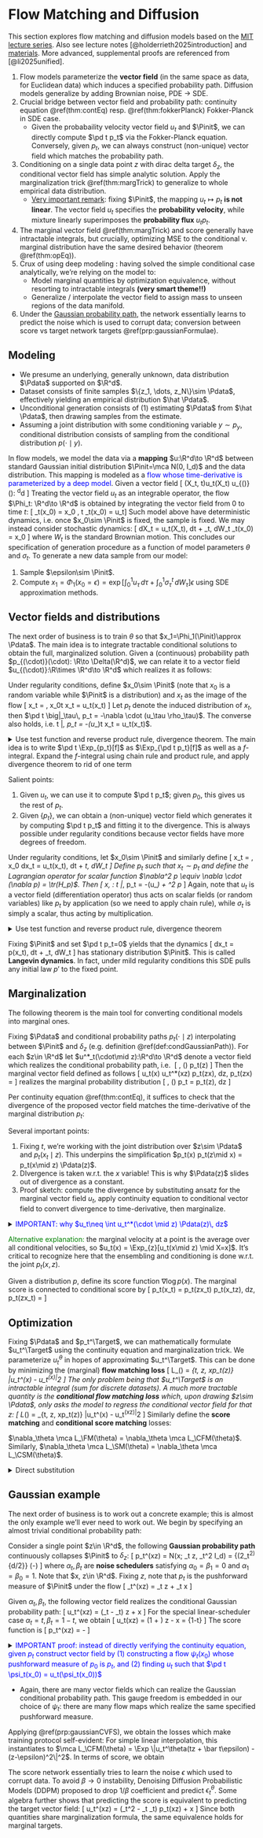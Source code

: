 # Flow Matching and Diffusion {#flowDiffusion}

This section explores flow matching and diffusion models based on the [MIT lecture series](https://diffusion.csail.mit.edu/). Also see lecture notes [@holderrieth2025introduction] and [materials](#https://diffusion.csail.mit.edu/#lectures). More advanced, supplemental proofs are referenced from [@li2025unified]. 

1. Flow models parameterize the **vector field** (in the same space as data, for Euclidean data) which induces a specified probability path. Diffusion models generalize by adding Brownian noise, PDE $\to$ SDE. 
2. Crucial bridge between vector field and probability path: continuity equation \@ref(thm:contEq)  resp. \@ref(thm:fokkerPlanck) Fokker-Planck in SDE case. 
    - Given the probabaility velocity vector field $u_t$ and $\Pinit$, we can directly compute $\pd t p_t$ via the Fokker-Planck equation. 
    Conversely, given $p_t$, we can always construct (non-unique) vector field which matches the probability path. 
3. Conditioning on a single data point $z$ with dirac delta target $\delta_z$, the conditional vector field has simple analytic solution. Apply the marginalization trick \@ref(thm:margTrick) to generalize to whole empirical data distribution. 
    - <u>Very important remark</u>: fixing $\Pinit$, the mapping $u_t\mapsto p_t$ **is not linear**. The vector field $u_t$ specifies the **probability velocity**, while mixture linearly superimposes the **probability flux** $u_tp_t$.
4. The marginal vector field \@ref(thm:margTrick) and score generally have intractable integrals, but crucially, optimizing MSE to the conditional v. marginal distribution have the same desired behavior (theorem \@ref(thm:opEq)). 
5. <span style="blue"> Crux of using deep modeling </span>: having solved the simple conditional case analytically, we're relying on the model to: 
    - Model marginal quantities by optimization equivalence, without resorting to intractable integrals **(very smart theme!!)**
    - Generalize / interpolate the vector field to assign mass to unseen regions of the data manifold. 
6. Under the [Gaussian probability path](@gaussian), the network essentially learns to predict the noise which is used to corrupt data; conversion between score vs target network targets \@ref(prp:gaussianFormulae). 

## Modeling {#prelim -}

- We presume an underlying, generally unknown, data distribution $\Pdata$ supported on $\R^d$.
- Dataset consists of finite samples $\{z_1, \dots, z_N\}\sim \Pdata$, effectively yielding an empirical distribution $\hat \Pdata$. 
- Unconditional generation consists of (1) estimating $\Pdata$ from $\hat \Pdata$, then drawing samples from the estimate. 
- Assuming a joint distribution with some conditioning variable $y\sim p_y$, conditional distribution consists of sampling from the conditional distribution $p(\cdot \mid y)$. 

In flow models, we model the data via a **mapping** $u:\R^d\to \R^d$ between standard Gaussian initial distribution  $\Pinit=\mca N(0, I_d)$ and the data distribution. This mapping is modeled as a <span style="color:blue">flow whose time-derivative is parameterized by a deep model</span>. Given a vector field 
\[ 
    (X_t, t)\mapsto u_t(X_t) \quad \text{of type}\quad u_{(\cdot)}(\cdot): \R^d\times \R \to \R^d
\] 
Treating the vector field $u_t$ as an integrable operator, the flow $\Phi_t: \R^d\to \R^d$ is obtained by integrating the vector field from $0$ to time $t$: 
\[ 
    \Phi_t(x_0) = \exp \left[\int_0^t u_\tau\, d\tau\right]x_0 \, \iff \pd t \Phi_t(x_0) = u_t\left[\Phi_t(x_0)\right] 
\] 
Such model above have deterministic dynamics, i.e. once $x_0\sim \Pinit$ is fixed, the sample is fixed. We may instead consider stochastic dynamics: 
\[ 
    dX_t = u_t(X_t)\, dt + \sigma_t\, dW_t \iff \Phi_t(x_0) = \exp \left[
       \int_0^t u_\tau \, d\tau + \int_0^t \sigma_\tau \, dW_\tau 
    \right] x_0 
\] 
where $W_t$ is the standard Brownian motion. This concludes our specification of generation procedure as a function of model parameters $\theta$ and $\sigma_t$. To generate a new data sample from our model: 

1. Sample $\epsilon\sim \Pinit$. 
2. Compute $x_1 = \Phi_1(x_0=\epsilon) = \exp \left[
       \int_0^1 u_\tau \, d\tau + \int_0^1 \sigma^t_\tau \, dW_\tau 
    \right] \epsilon$ using SDE approximation methods. 

## Vector fields and distributions {#vecFieldsAndDistributions -}

The next order of business is to train $\theta$ so that $x_1=\Phi_1(\Pinit)\approx \Pdata$. The main idea is to integrate tractable conditional solutions to obtain the full, marginalized solution. 
Given a (continuous) probability path $p_{(\cdot)}(\cdot): \R\to \Delta(\R^d)$, we can relate it to a vector field $u_{(\cdot)}:\R\times \R^d\to \R^d$ which realizes it as follows: 

:::{.theorem #contEq name="continuity equation"}
Under regularity conditions, define $x_0\sim \Pinit$ (note that $x_0$ is a random variable while $\Pinit$ is a distribution) and $x_t$ as the image of the flow 
\[ 
    x_t = \exp \left[
        \int_0^\tau u_\tau \, d\tau 
    \right]\, x_0\iff \pd t x_t = u_t(x_t) 
\] 
Let $p_t$ denote the induced distribution of $x_t$, then $\pd t \big|_\tau\, p_t = -\nabla \cdot (u_\tau \rho_\tau)$. The converse also holds, i.e. \pd t \big|_\tau\, p_t = -\nabla \cdot (u_\tau \rho_\tau)\implies \pd t x_t = u_t(x_t)$. 
:::
<details>
<summary>Use test function and reverse product rule, divergence theorem. The main idea is to write $\pd t \Exp_{p_t}[f]$ as $\Exp_{\pd t p_t}[f]$ as well as a $f$-integral. Expand the $f$-integral using chain rule and product rule, and apply divergence theorem to rid of one term</summary>
Consider arbitrary, time-invariant smooth test function $f$. First convince ourselves that we have 
\[ 
    \int f(x_t) p_0(x_0)\, dx_0 = \int f(x_t) p_t(x_t)\, dx_t 
\] 
To see this rigorously, let $x_t = \Phi_t(x_0)$, then by standard chain rule we have $dx_t = \det (D\Phi_t)\, dx_0$. On the other hand, by pushforward measure we have $p_t(\Phi_t(x_0)) = p_0(x_0) \det^{-1} (D\Phi_t)$. Proceeding: 
\begin{align}
    \pd t \Exp_{p_t} [f] 
    &= \pd t \int f(x_t) p_0(x_0)\, dx_0 = \pd t \int f\left[\exp \left(
        \int_0^t u_t\, d\tau 
    \right) x_0 \right] p_0(x_0)\, dx_0 \\ 
    &= \int \left[\nabla \big|_{x_t} f \right]\cdot u_t(x_t) \left[p_0(x_0)\, dx_0\right] 
    = \int \left[\nabla \big|_{x_t} f \right]\cdot \left[u_t(x_t) p_t(x_t)\right]\, dx_t \\ 
    &= \int \nabla \cdot (f u_t p_t)\big|_{x_t}  - f(x_t) \nabla\cdot (u_tp_t)\big|_{x_t} \, dx_t 
    = -\int f(x)\, \nabla \cdot (u_t p_t)\, dx 
\end{align} 
The first part vanishes since $p_t$ vanishes on far boundaries. 
On the other hand, we also have 
\begin{align}
    \pd t \Exp_{p_t} [f] 
    &= \pd t \int f(x) p_t(x)\, dx = \int f(x)\pd t p_t(x)\, dx 
\end{align}
Combining, we obtain $\pd t p_t = -\nabla \cdot (u_t p_t)$, as desired. 
</details>

Salient points: 

1. Given $u_t$, we can use it to compute $\pd t p_t$; given $p_0$, this gives us the rest of $p_t$. 
2. Given $\{p_t\}$, we can obtain a (non-unique) vector field which generates it by computing $\pd t p_t$ and fitting it to the divergence. This is always possible under regularity conditions because vector fields have more degrees of freedom. 

:::{.theorem #fokkerPlanck name="Fokker-Planck"}
Under regularity conditions, let $x_0\sim \Pinit$ and similarly define 
\[ 
    x_t = \exp \left[
        \int_0^t u_\tau \, d\tau + \int_0^t \sigma_\tau dW_\tau 
    \right]\, x_0 \iff dx_t = u_t(x_t)\, dt + \sigma_t\, dW_t 
\] 
Define $p_t$ such that $x_t\sim p_t$ and define the Lagrangian operator for scalar function $\nabla^2 p \equiv \nabla \cdot (\nabla p) = \tr(H_p)$. Then 
\[ 
    \forall x, \tau: \pd t \big|_\tau\, p_t = -\nabla \cdot (u_\tau \rho_\tau) + \df{\sigma_\tau^2}{2} \nabla^2 p_\tau
\] 
Again, note that $u_t$ is a vector field (differentiation operator) thus acts on scalar fields (or random variables) like $p_t$ by application (so we need to apply chain rule), while $\sigma_t$ is simply a scalar, thus acting by multiplication. 
:::
<details>
<summary>Use test function and reverse product rule, divergence theorem</summary>
To the first order, we obtain 
\[ 
    x_{t+h} \approx x_t + h\, u_t(x_t) + \sigma_t (W_{t+h} - W_t)
\] 
Here $u_t(x_t)$ is the tangent random variable denoting the application of $u_t$ to the crystallization of $x_t$. Given a scalar function $f$, we obtain 
\begin{aligned}
    f(x_{t+h}) - f(x_t) 
    &\approx (\nabla \big|_{x_t} f) \cdot \left[
        h\, u_t(x_t) + \sigma_t(W_{t+h} - W_t)\right] \\ 
    &\quad + \df 1 2 \left[
        h\, u_t(x_t) + \sigma_t(W_{t+h} - W_t)\right]^T \left(H_f \big|_{x_t}\right) \left[
        h\, u_t(x_t) + \sigma_t(W_{t+h} - W_t)\right] \\ 
    &= (\nabla f) \cdot \left[
        h\, u_t(x_t) + \sigma_t(W_{t+h} - W_t)\right] 
        + \df {h^2} 2 u_t(x_t)^T \, H_f \, u_t(x_t) \\ 
        &\quad + h \sigma_t \, u_t(x_t) H_f (W_{t+h} - W_t) 
        + \df {\sigma_t^2}{2} (W_{t+h} - W_t)^T H_f  (W_{t+h} - W_t)
\end{aligned}
Taking expectation, note that $\Exp[W_{t+h} - W_t]=0$ since $W_{t+h} - W_t\sim \mca N(0, \sigma^2=h)$. Also note that $\Exp[h^t Ah]=\Exp \tr(A hh^T)=\tr(A)$ for $h\sim \mca N(0, I_d)$, then 
\begin{aligned}
    \Exp[f(x_{t+h}) - f(x_t)]
    &=  \Exp \left[
    (\nabla f) \cdot u_t(x_t)\, h + \df{\sigma_t^2}{2} \tr(H_f) \, h + O(h^2)\right] \\ 
    \pd t \Exp[f(x_t)] &= \Exp\left[(\nabla f)\cdot u_t(x_t) + \df{\sigma_t^2}{2} \tr(H_f)\right]
\end{aligned}
Great! Next up, expand the integral and apply reverse product rule piece by piece. 
The first term is familiar from continuity equation \@ref(thm:contEq): 
\begin{aligned}
    \Exp[(\nabla f) \cdot u_t(x_t)]
    &= \int p_t(x) (\nabla_f) \cdot u_t(x)\, dx 
    = -\int f(x) \nabla \cdot (p_t u_t)\, dx 
\end{aligned}
By applying reverse product rule twice, the second term is seen to be 
\[ 
    \Exp[(\nabla f) \cdot u_t(x_t)]
    = \df{\sigma_t^2}{2} \int (\Delta \big|_x f) p_t(x)\, dx 
    = \df{\sigma_t^2}{2} \int f(x) \Delta p_t\, dx 
\] 
Combining, we have proved that for any regular scalar function $f$, we have 
\begin{aligned}
    \pd t \Exp[f(x_t)] = \int f(x) \left(\nabla \cdot (p_tu_t) + \df{\sigma^2}{2} \Delta p_t\right)\, dx = \int f(x) \pd t p_t(x)\, dx 
\end{aligned}
This shows that $\pd t p_t=\dots$ almost surely; the necessary direction follows from uniqueness of SDEs. 
</details>

:::{.remark name="Langevin dynamics"}
Fixing $\Pinit$ and set $\pd t p_t=0$ yields that the dynamics 
\[ 
    dx_t = \df{\sigma_t^2}{2} \nabla \log p(x_t)\, dt + \sigma_t\, dW_t 
\] 
has stationary distribution $\Pinit$. This is called **Langevin dynamics**. In fact, under mild regularity conditions this SDE pulls any initial law $p'$ to the fixed point. 
:::

## Marginalization {#marginalization -}

The following theorem is the main tool for converting conditional models into marginal ones. 

:::{.theorem #margTrick name="marginalization trick"}
Fixing $\Pdata$ and conditional probability paths $p_t(\cdot\mid z)$ interpolating between $\Pinit$ and $\delta_z$ (e.g. definition \@ref(def:condGaussianPath)). For each $z\in \R^d$ let $u^*_t(\cdot\mid z):\R^d\to \R^d$ denote a vector field which realizes the conditional probability path, i.e. 
\[ 
    \exp \left[
        \int_0^t
            u^*_\tau(\cdot\mid z)\, d\tau 
        \, d\tau 
    \right]\, (\epsilon \sim \Pinit) \sim p_t(\cdot \mid z) 
\] 
Then the marginal vector field defined as follows 
\[ 
    u_t(x) \equiv \int u_t^*(x\mid z) p_t(z\mid x)\, dz, \quad p_t(z\mid x) = \df{p_t(x\mid z) \Pdata(z)}{p_t(x)}
\] 
realizes the marginal probability distribution 
\[ 
    \exp \left[
        \int_0^t
            u^*_\tau\, d\tau 
    \right]\, (\epsilon \sim \Pinit) \sim p_t = \int p_t(\cdot\mid z)\, dz 
\] 
:::

Per continuity equation \@ref(thm:contEq), it suffices to check that the divergence of the proposed vector field matches the time-derivative of the marginal distribution $p_t$: 
\begin{aligned}
    -\nabla \cdot (u_t p_t) \big|_x 
    &= -\nabla \cdot \left[
        p_t(x) \int u_t^*(x\mid z) p_t(z\mid x)\, dz
    \right] \\ 
    &= -\int \nabla \cdot \left[u_t^*(x\mid z) p_t(x\mid z) \Pdata (z) \right]\, dz \\ 
    &= -\int \Pdata(z)\, \nabla \cdot \left[u_t^*(x\mid z) p_t(x\mid z)\right]\, dz \\ 
    &= \int \Pdata(z) \pd t p_t(x\mid z)\, dz = \pd t p_t(x)
\end{aligned}

Several important points:

1. Fixing $t$, we're working with the joint distribution over $z\sim \Pdata$ and $p_t(x_t\mid z)$. This underpins the simplification $p_t(x) p_t(z\mid x) = p_t(x\mid z) \Pdata(z)$. 
2. DIvergence is taken w.r.t. the $x$ variable! This is why $\Pdata(z)$ slides out of divergence as a constant. 
3. Proof sketch: compute the divergence by substituting ansatz for the marginal vector field $u_t$, apply continuity equation to conditional vector field to convert divergence to time-derivative, then marginalize. 

<details>
<summary><span style="color:blue"> IMPORTANT: why $u_t\neq \int u_t^*(\cdot \mid z) \Pdata(z)\, dz$</span></summary>
Zeroth-order intuition seems to suggest that "since everything is linear", let's just substitute $u_t(x) = \int u_t^*(x\mid z) \Pdata(z)\, dz$. However, invoking the same machinery yields: 
\begin{aligned}
    -\nabla \cdot (u_t p_t) \big|_x 
    &= -\nabla \cdot \left[
        p_t(x) \int u_t^*(x\mid z) \Pdata(z) \, dz
    \right] \\ 
    &= -\int \nabla \cdot \left[u_t^*(x\mid z) p_t(x\mid z) \df{p_t(x)\Pdata(z)}{p_t(x\mid z)} \right]\, dz
\end{aligned}
Importantly, we don't obtain the clean refactoring of $\Pdata(z)$. The main reason why linear superposition is not correct is because the operator $u_t\mapsto \pd t p_t = -\nabla \cdot (u_tp_t)$ which maps $u_t$ to the distribution it effects **has additional dependence upon $p_t$**, which **depends nontrivially upon $x$**. Switching from conditional to marginal, we have $p_t(x \mid z)\mapsto p_t(x)=\int p_t(x\mid z)\Pdata(z)\, dz$; this introduces nontrivial $x$-dependence inside the divergence operator. 
</details>

<span style="color:green">
Alternative explanation:
</span> the marginal velocity at a point is the average over all conditional velocities, so $u_t(x) = \Exp_{z}[u_t(x\mid z) \mid X=x]$. It's critical to recognize here that the ensembling and conditioning is done w.r.t. the joint $p_t(x, z)$. 

:::{.proposition name="marginalization of score function"}
Given a distribution $p$, define its score function $\nabla \log p(x)$. The marginal score is connected to conditional score by 
\[
    \nabla \log p_t(x_t) = \int p_t(z\mid x_t) \nabla \log p_t(x_t\mid z)\, dz, \quad p_t(z\mid x_t) = \df{p_t(x\mid z)\Pdata(z)}{p_t(x)}
\] 
:::


## Optimization {#optimization -} 

Fixing $\Pdata$ and $p_t^\Target$, we can mathematically formulate $u_t^\Target$ using the continuity equation and marginalization trick. We parameterize $u_t^\theta$ in hopes of approximating $u_t^\Target$. This can be done by minimizing the (marginal) **flow matching loss**
\[ 
    \mca L_\FM(\theta) = \Exp_{t\sim \Unif, z\sim \Pdata, x\sim p_t(\cdot\mid z)} \left\|u_t^\theta(x) - u_t^\Target(x)\right\|^2 
\] 
The only problem being that $u_t^\Target$ is an intractable integral (sum for discrete datasets). A much more tractable quantity is the **conditional flow matching loss** which, upon drawing $z\sim \Pdata$, only asks the model to regress the conditional vector field for that $z$: 
\[ 
    \mca L_\CFM(\theta) = \Exp_{t\sim \Unif, z\sim \Pdata, x\sim p_t(\cdot\mid z)} \left\|u_t^\theta(x) - u_t^\Target(x\mid z)\right\|^2 
\] 
Similarly define the **score matching** and **conditional score matching** losses: 
\begin{aligned}
    \mca L_{\SM}(\theta) &= \Exp_{t\sim \Unif, x\sim p_t} \left\|\nabla \log p_t^\theta(x) - \nabla \log p_t^{\Target}(x)\right\|^2 \\
    \mca L_{\CSM}(\theta) &= \Exp_{t\sim \Unif, z\sim \Pdata, x\sim p_t(\cdot\mid z)} \left\|\nabla \log p_t^\theta(x) - \nabla \log p_t^{\Target}(x\mid z)\right\|^2
\end{aligned}

:::{.theorem #opEq name="optimization equivalence"}
$\nabla_\theta \mca L_\FM(\theta) = \nabla_\theta \mca L_\CFM(\theta)$. Similarly, $\nabla_\theta \mca L_\SM(\theta) = \nabla_\theta \mca L_\CSM(\theta)$. 
:::

<details>
<summary>Direct substitution</summary>
Expanding the squared norm for both losses, it suffices to show that 
\[ 
    \Exp[u_t^\theta(x)^T u_t^\Target(x)]
    = \Exp[u_t^\theta(x)^T u_t^\Target(x\mid z)]
\] 
Expand integrals and apply the marginalization equation \@ref(thm:margTrick):
\begin{aligned}
    \Exp_{t, x\sim p_t}[u_t^\theta(x)^T u_t^\Target(x)] 
    &= \iint p_t(x) u_t^\theta(x)^T \left[u_t^\Target(x)\right] \, dx \, dt  \\ 
    &= \iint p_t(x) u_t^\theta(x)^T \int u_t^*(x\mid z) p_t(z\mid x)\, dz \, dx \, dt \\ 
    &= \iiint u_t^\theta(x)^T u_t^*(x\mid z) p_t(x, z)\, dz\, dx\, dt \\ 
    &= \Exp_{t, z\sim \Pdata, x\sim p_t(\cdot\mid z)} [u_t^\theta(x)^T u_t^*(x\mid z)]
\end{aligned}
</details>

## Gaussian example {#gaussian -}

The next order of business is to work out a concrete example; this is almost the only example we'll ever need to work out. We begin by specifying an almost trivial conditional probability path: 

:::{.definition #condGaussianPath name="conditional Gaussian probability path"}
Consider a single point $z\in \R^d$, the following **Gaussian probability path** continuously collapses $\Pinit$ to $\delta_z$: 
\[ 
    p_t^\Target(x\mid z) = \mca N(x; \alpha_t z, \beta_t^2 I_d) 
    = \df 1 {(2\pi \beta_t^2)^{d/2}} \exp \left(-\df{\|x-\alpha_t z\|^2}{2\beta_t^2}\right)
\] 
where $\alpha_t, \beta_t$ are **noise schedulers** satisfying $\alpha_0=\beta_1=0$ and $\alpha_1=\beta_0=1$. Note that $x, z\in \R^d$. Fixing $z$, note that $p_t$ is the pushforward measure of $\Pinit$ under the flow 
\[ 
    \psi_t^\Target(x\mid z) = \alpha_t z + \beta_t x 
\] 
:::

:::{.proposition #gaussianCVFS name="Gaussian conditional vector field and score"}
Given $\alpha_t, \beta_t$, the following vector field realizes the conditional Gaussian probability path: 
\[ 
    u_t^\Target(x\mid z) = \left(\dot \alpha_t - \df{\dot \beta_t}{\beta_t} \alpha_t\right) z + \df{\dot \beta_t}{\beta_t} x 
\] 
For the special linear-scheduler case $\alpha_t=t, \beta_t=1-t$, we obtain 
\[ 
    u_t(x\mid z) = \left(1 + \df{t}{1-t}\right) z - \df{1}{1-t} x = \df {z-x} {1-t}
\] 
The score function is 
\[ 
    \nabla \log p_t^\Target(x\mid z) = -\df{x - \alpha_t z}{\beta_t^2} 
\] 
:::

<details>
<summary><span style="color:blue">IMPORTANT proof: instead of directly verifying the continuity equation, given $p_t$ construct vector field by (1) constructing a flow $\psi_t(x_0)$ whose pushforward measure of $p_0$ is $p_t$, and (2) finding $u_t$ such that $\pd t \psi_t(x_0) = u_t(\psi_t(x_0))$</span></summary>
Drop the $\Target$ superscript to reduce clutter. Instead of doing the hairy calculation for $\pd t p_t$, we recall that $p_t$ is the pushforward of $p_0=\mca N(0, I_d)$ under $\psi_t$, so it suffices to show that 
\[ 
    \pd t \psi_t(x\mid z) = u_t(\psi_t(x\mid z)\mid z) 
\] 
Unpacking this a bit more: fixing $z$ throughout, the map $x\mapsto \psi_t(x\mid z)$ sends initial $x\sim \Pinit$ to where it would be at time $t$ such that $x_t=\psi_t(x_0\mid z)\sim p_t$ for all $t$. Also recall that given flow $x_0\mapsto \Phi_t(x_0)$, the vector field generator of the flow $u_t$ satisfies 
\[ 
    \pd t \Phi_t(x_0) = \psi_t(x_t) = \psi_t(\Phi_t(x_0))
\] 
Returning to our original equation, we have 
\begin{aligned}
    u_t(\psi_t(x\mid z)\mid z)
        &= \left(
            \dot \alpha_t - \df{\dot \beta_t}{\beta_t} \alpha_t 
        \right) z + \df{\dot \beta_t}{\beta_t} (\alpha_t z + \beta_t x) \\ 
        &= \dot \alpha_t z + \dot \beta_t x = \pd t \psi_t 
\end{aligned}
</details>

- Again, there are many vector fields which can realize the Gaussian conditional probability path. This gauge freedom is embedded in our choice of $\psi_t$: there are many flow maps which realize the same specified pushforward measure. 

:::{.proposition #gaussianFormulae name="flow and score matching for Gaussian paths"}
Applying \@ref(prp:gaussianCVFS), we obtain the losses which make training protocol self-evident: 
\begin{aligned}
    \mca L_\CFM(\theta)
    &= \Exp_{t\sim \Unif, z\sim \Pdata, x\sim \mca N(\alpha_tz, \beta_t^2I_d)} \left\|
        u_t^\theta(x) - \left(\dot \alpha(t) - \df{\dot \beta_t}{\beta_t} \alpha_t \right)z 
        - \df{\dot \beta_t}{\beta_t} x 
    \right\|^2 \\ 
    &= \Exp_{t\sim \Unif, z\sim \Pdata, \epsilon \sim \mca N(0, I_d)} \left\|
        u_t^\theta(\alpha_t z + \beta_t \epsilon) + (\dot \alpha_t z + \dot \beta_t \epsilon) 
    \right\|
\end{aligned}
For simple linear interpolation, this instantiates to $\mca L_\CFM(\theta) = \Exp \|u_t^\theta(tz + \bar t\epsilon) - (z-\epsilon)^2\|^2$. In terms of score, we obtain 
\begin{aligned}
    \mca L_\CSM(\theta)
    &= \Exp_{t\sim \Unif, z\sim \Pdata, x\sim p_t(\cdot\mid z)} \left\|
        s_t^\theta(x) + \df{x - \alpha_tz}{\beta_t^2}
    \right\| \\ 
    &= \Exp_{t\sim \Unif, z\sim \Pdata, \epsilon \sim \mca N(0, I_d)} \left\|
       s_t^\theta(\alpha_t z + \beta_t\epsilon) + \df{\epsilon}{\beta_t}
    \right\|^2
\end{aligned}
The score network essentially tries to learn the noise $\epsilon$ which used to corrupt data. To avoid $\beta\to 0$ instability, Denoising Diffusion Probabilistic Models (DDPM) proposed to drop $1/\beta$ coefficient and predict $\epsilon_t^\theta$. Some algebra further shows that predicting the score is equivalent to predicting the target vector field: 
\[ 
    u_t^\Target(x\mid z) = \left(\beta_t^2 \df{\dot \alpha_t}{\alpha_t} - \dot \beta_t \beta_t\right) \nabla \log p_t(x\mid z) + \df{\dot \alpha_t}{\alpha_t} x 
\] 
Since both quantities share marginalization formula, the same equivalence holds for marginal targets. 
:::